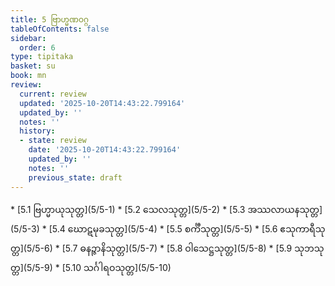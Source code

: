 ```yaml
---
title: 5 ဗြာဟ္မဏဝဂ္ဂ
tableOfContents: false
sidebar:
  order: 6
type: tipitaka
basket: su
book: mn
review:
  current: review
  updated: '2025-10-20T14:43:22.799164'
  updated_by: ''
  notes: ''
  history:
  - state: review
    date: '2025-10-20T14:43:22.799164'
    updated_by: ''
    notes: ''
    previous_state: draft
---
```



<DynamicBreadcrumb />


<ReviewStatus review={frontmatter.review} showDetails={true} />

<HypothesisAnnotation frontmatter={frontmatter} />



<TableOfContents book="mn" section="5">
* [5.1 ဗြဟ္မာယုသုတ္တ](5/5-1)
* [5.2 သေလသုတ္တ](5/5-2)
* [5.3 အဿလာယနသုတ္တ](5/5-3)
* [5.4 ဃောဋမုခသုတ္တ](5/5-4)
* [5.5 စင်္ကီသုတ္တ](5/5-5)
* [5.6 ဧသုကာရီသုတ္တ](5/5-6)
* [5.7 ဓနဉ္ဇာနိသုတ္တ](5/5-7)
* [5.8 ဝါသေဋ္ဌသုတ္တ](5/5-8)
* [5.9 သုဘသုတ္တ](5/5-9)
* [5.10 သင်္ဂါရဝသုတ္တ](5/5-10)
</TableOfContents>